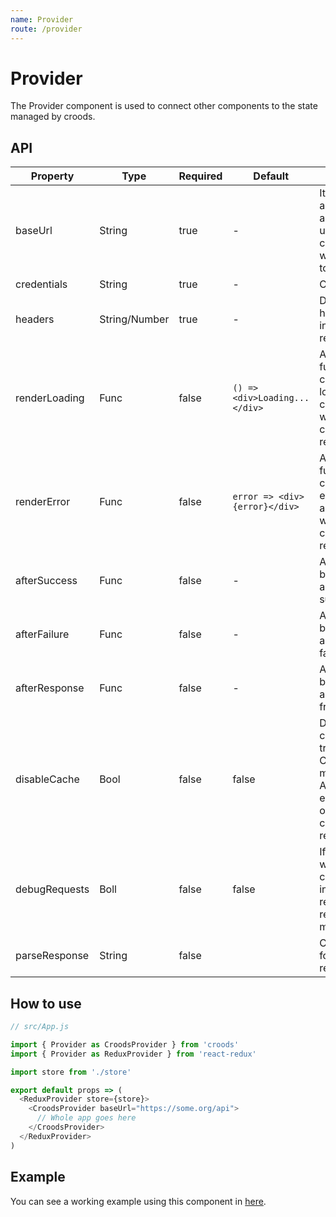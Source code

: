 ```yaml
---
name: Provider
route: /provider
---
```



# Provider

The Provider component is used to connect other components to the state managed by croods.

## API

| Property      | Type          | Required | Default                       | Description                                                                                                      |
| ------------- | ------------- | -------- | ----------------------------- | ---------------------------------------------------------------------------------------------------------------- |
| baseUrl       | String        | true     | -                             | It defines the api url which all other paths used in croods components will be relative too.                     |
| credentials   | String        | true     | -                             | Credentials                                                                                                      |
| headers       | String/Number | true     | -                             | Defines the headers used in the requests.                                                                        |
| renderLoading | Func          | false    | `() => <div>Loading...</div>` | A default function to be called when loading a component without a custom renderLoading.                         |
| renderError   | Func          | false    | `error => <div>{error}</div>` | A default function to be called when a error occurs in a component without a custom renderError.                 |
| afterSuccess  | Func          | false    | -                             | A function to be called after a request success.                                                                 |
| afterFailure  | Func          | false    | -                             | A function to be called after a request failure.                                                                 |
| afterResponse | Func          | false    | -                             | A function to be called after any response from a request.                                                       |
| disableCache  | Bool          | false    | false                         | Disable chache. When true, will force Croods to make a new API request each time Info or List components render. |
| debugRequests | Boll          | false    | false                         | If set to true, will show in console more information regarding requests being made.                             |
| parseResponse | String        | false    |                               | Custom parser for api responses.                                                                                 |

## How to use

```javascript
// src/App.js

import { Provider as CroodsProvider } from 'croods'
import { Provider as ReduxProvider } from 'react-redux'

import store from './store'

export default props => (
  <ReduxProvider store={store}>
    <CroodsProvider baseUrl="https://some.org/api">
      // Whole app goes here
    </CroodsProvider>
  </ReduxProvider>
)
```

## Example

You can see a working example using this component in [here](https://github.com/SeasonedSoftware/croods/blob/master/example/src/App.js).
